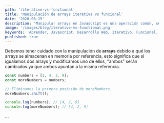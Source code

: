 ```yaml
---
path: '/iterative-vs-functional'
title: 'Manipulación de arrays iterativa vs funcional'
date: '2020-03-15'
description: 'Manipular arrays en Javascript es una operación común, se puede realizar de forma iterativa o funcional, aprende cual es mejor y porqué.'
image: '/images/blog/iterative-vs-functional.png'
keywords: 'Aprender, Javascript, Desarrollo Web, Iterativo, Funcional, Arrays, .map, .filter, .find, .every, .some, mutar array'
published: true
---
```


Debemos tener cuidado con la manipulación de **arrays** debido a qué los arrays se almacenan en memoria por referencia, esto significa que si igualamos dos arrays y modificamos uno de ellos, "ambos" serán cambiados ya que ambos apuntan a la misma referencia.

```js
const numbers = [1, 4, 2, 9];
const moreNumbers = numbers;

// Eliminamos la primera posición de moreNumbers
moreNumbers.shift();

console.log(numbers); // [4, 2, 9]
console.log(moreNumbers); // [4, 2, 9]
```

...

